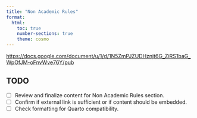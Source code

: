 ```yaml
---
title: "Non Academic Rules"
format:
  html:
    toc: true
    number-sections: true
    theme: cosmo
---
```






[https://docs.google.com/document/u/1/d/1N5ZmPJZUDHznjt6G_ZiRS1baG_WpOfJM-oFnvWve76Y/pub](https://docs.google.com/document/u/1/d/1N5ZmPJZUDHznjt6G_ZiRS1baG_WpOfJM-oFnvWve76Y/pub)

## TODO

- [ ] Review and finalize content for Non Academic Rules section.
- [ ] Confirm if external link is sufficient or if content should be embedded.
- [ ] Check formatting for Quarto compatibility.
